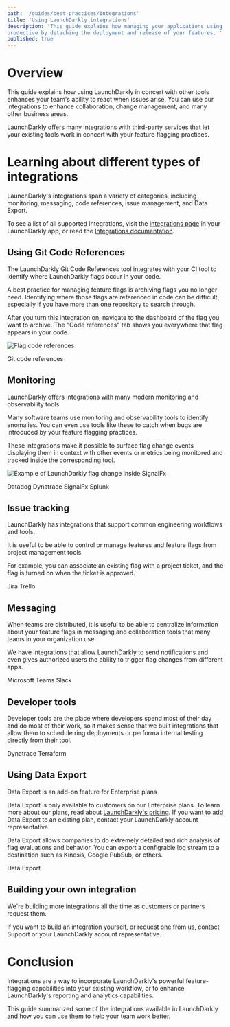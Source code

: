 ```yaml
---
path: '/guides/best-practices/integrations'
title: 'Using LaunchDarkly integrations'
description: 'This guide explains how managing your applications using feature flags helps your team be more
productive by detaching the deployment and release of your features. '
published: true
---
```


# Overview

This guide explains how using LaunchDarkly in concert with other tools enhances your team's ability to react when issues arise. You can use our integrations to enhance collaboration, change management, and many other business areas.

LaunchDarkly offers many integrations with third-party services that let your existing tools work in concert with your feature flagging practices.


# Learning about different types of integrations

LaunchDarkly's integrations span a variety of categories, including monitoring, messaging, code references, issue management, and Data Export.

To see a list of all supported integrations, visit the [Integrations page](https://app.launchdarkly.com/integrations) in your LaunchDarkly app, or read the [Integrations documentation](/integrations).

## Using Git Code References

The LaunchDarkly Git Code References tool
integrates with your CI tool to identify where LaunchDarkly flags occur in your code.

A best practice for managing feature flags is archiving flags you no longer need. Identifying where those flags are referenced in code can be difficult, especially if you have more than one repository to
search through.

After you turn this integration on, navigate to the dashboard of the flag you want to archive. The "Code references" tab shows you everywhere that flag appears in your code.

![Flag code references](../../../images/flag-code-references.png)

<LearnMore>
  <LearnMoreLink to="/integrations/git-code-references">Git code references</LearnMoreLink>
</LearnMore>

## Monitoring 

LaunchDarkly offers integrations with many modern monitoring and observability tools. 

Many software teams use monitoring and observability tools to identify anomalies. You can even use tools like these to catch when bugs are introduced by your feature flagging practices.

These integrations make it
possible to surface flag change events displaying them in context
with other events or metrics being monitored and tracked inside the corresponding
tool.

![Example of LaunchDarkly flag change inside SignalFx](../../../images/signalfx-marker-1.png)

<LearnMore>
  <LearnMoreLink to="/integrations/datadog">Datadog</LearnMoreLink>
  <LearnMoreLink to="/integrations/dynatrace">Dynatrace</LearnMoreLink>
  <LearnMoreLink to="/integrations/signalfx">SignalFx</LearnMoreLink>
  <LearnMoreLink to="/integrations/splunk">Splunk</LearnMoreLink>
</LearnMore>

## Issue tracking 

LaunchDarkly has integrations that support common engineering workflows and tools.

It is useful to be able to control or manage features and feature flags from project management tools. 

For example, you can associate an existing flag with a project ticket, and the flag is turned on when the ticket is approved. 

<LearnMore>
  <LearnMoreLink to="/integrations/jira">Jira</LearnMoreLink>
  <LearnMoreLink to="https://trello.com/power-ups/5d795c43ef5f7d1dc307da46">Trello</LearnMoreLink>
</LearnMore>

## Messaging

When teams are distributed, it is useful to be able to centralize information about your feature flags in messaging and collaboration tools that many teams in your organization use. 

We have integrations that allow LaunchDarkly to send notifications and even gives
authorized users the ability to trigger flag changes from different apps.

<LearnMore>
  <LearnMoreLink to="/integrations/microsoft-teams">Microsoft Teams</LearnMoreLink>
  <LearnMoreLink to="/integrations/slack">Slack</LearnMoreLink>
</LearnMore>

## Developer tools

Developer tools are the place where developers spend most of their day and do most of their work, so it makes sense that we built integrations that allow them to schedule ring deployments or performa internal testing directly from their tool.

<LearnMore>
  <LearnMoreLink to="/integrations/dynatrace">Dynatrace</LearnMoreLink>
  <LearnMoreLink to="/integrations/terraform">Terraform</LearnMoreLink>
</LearnMore>

## Using Data Export

<Callout intent="info">
  <CalloutTitle>Data Export is an add-on feature for Enterprise plans</CalloutTitle>
  <CalloutDescription>

Data Export is only available to customers on our Enterprise plans. To learn
more about our plans, read about [LaunchDarkly's pricing](https://launchdarkly.com/pricing/). If you want to add Data Export to
an existing plan, contact your LaunchDarkly account representative.
  </CalloutDescription>
</Callout>

Data Export allows companies to do extremely detailed and rich analysis of flag
evaluations and behavior. You can export a configrable log stream to a destination such
as Kinesis, Google PubSub, or others.

<LearnMore>
  <LearnMoreLink to="/integrations/data-export">Data Export</LearnMoreLink>
</LearnMore>

## Building your own integration

We're building more integrations all the time as customers or partners request them. 

If you want to build an integration yourself, or request one from us, contact Support or your LaunchDarkly account representative.

# Conclusion 

Integrations are a way to incorporate LaunchDarkly's powerful feature-flagging capabilities into your existing workflow, or to enhance LaunchDarkly's reporting and analytics capabilities. 

This guide summarized some of the integrations available in LaunchDarkly and how you can use them to help your team work better.
